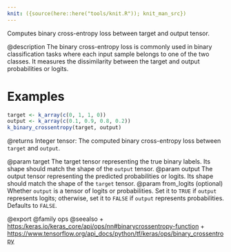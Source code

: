 ```yaml
---
knit: ({source(here::here("tools/knit.R")); knit_man_src})
---
```

Computes binary cross-entropy loss between target and output tensor.

@description
The binary cross-entropy loss is commonly used in binary
classification tasks where each input sample belongs to one
of the two classes. It measures the dissimilarity between the
target and output probabilities or logits.

# Examples
```r
target <- k_array(c(0, 1, 1, 0))
output <- k_array(c(0.1, 0.9, 0.8, 0.2))
k_binary_crossentropy(target, output)
```

@returns
Integer tensor: The computed binary cross-entropy loss between
`target` and `output`.

@param target The target tensor representing the true binary labels.
    Its shape should match the shape of the `output` tensor.
@param output The output tensor representing the predicted probabilities
    or logits. Its shape should match the shape of the
    `target` tensor.
@param from_logits (optional) Whether `output` is a tensor of logits or
    probabilities.
    Set it to `TRUE` if `output` represents logits; otherwise,
    set it to `FALSE` if `output` represents probabilities.
    Defaults to `FALSE`.

@export
@family ops
@seealso
+ <https:/keras.io/keras_core/api/ops/nn#binarycrossentropy-function>
+ <https://www.tensorflow.org/api_docs/python/tf/keras/ops/binary_crossentropy>
